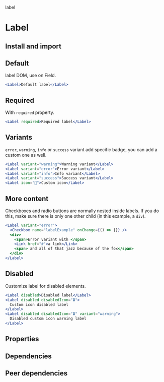 label

# Label

<tagversion version={version} name={name} />

## Install and import

<usage component={component} name={name} peerDependencies={peerDependencies} />

## Default

label DOM, use on Field.

```jsx
<Label>Default label</Label>
```

## Required

With `required` property.

```jsx
<Label required>Required label</Label>
```

## Variants

`error`, `warning`, `info` or `success` variant add specific badge, you can add a custom one as well.

```jsx
<Label variant="warning">Warning variant</Label>
<Label variant="error">Error variant</Label>
<Label variant="info">Info variant</Label>
<Label variant="success">Success variant</Label>
<Label icon="🐶">Custom icon</Label>
```

## More content

Checkboxes and radio buttons are normally nested inside labels. If you do this, make sure there is only one other child (in this example, a `div`).

```jsx
<Label variant="error">
  <Checkbox name="labelExample" onChange={() => {}} />
  <div>
    <span>Error variant with </span>
    <Link href="#">a link</Link>
    <span> and all of that jazz because of the fox</span>
  </div>
</Label>
```

## Disabled

Customize label for disabled elements.

```jsx
<Label disabled>Disabled label</Label>
<Label disabled disabledIcon="🔒">
  Custom icon disabled label
</Label>
<Label disabled disabledIcon="🔒" variant="warning">
  Disabled custom icon warning label
</Label>
```

## Properties

<props propTypes={props.propTypes.Label} />

## Dependencies

<dependencies dependencies={dependencies} />

## Peer dependencies

<dependencies dependencies={peerDependencies} />
